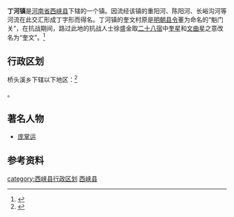 {{中国乡级行政区|41/13/23/105/000}}
'''丁河镇'''是[[河南省|河南省]][[西峡县|西峡县]]下辖的一个镇。因流经该镇的重阳河、陈阳河、长峪沟河等河流在此交汇形成丁字形而得名。丁河镇的奎文村原是[[明朝|明朝]][[县令|县令]]董为命名的“魁门关”，在抗战期间，路过此地的抗战人士徐盛金取[[二十八宿|二十八宿]]中[[奎星|奎星]]和[[文曲星|文曲星]]之意改名为“奎文”。<ref>{{cite web|url=http://xixia.01ny.cn/dinghe/jtym.html|title=丁河镇镇情介绍|publisher=南阳网|date=|language=zh-hans|deadurl=yes|archiveurl=https://web.archive.org/web/20110611185528/http://xixia.01ny.cn/dinghe/jtym.html|archivedate=2011-06-11|accessdate=2011-08-15}}</ref>

== 行政区划 ==

桥头溪乡下辖以下地区：<ref>{{PRC admin/ref sgc|41/13/23/105/000}}</ref>

{{PRC admin/children|41/13/23/105/000}}。

==著名人物==
*[[庞掌运|庞掌运]]

== 参考资料 ==
{{reflist}}

{{西峡县行政区划}}
[[category:西峡县行政区划|category:西峡县行政区划]]
[[category:南阳建制镇|西峡县]]